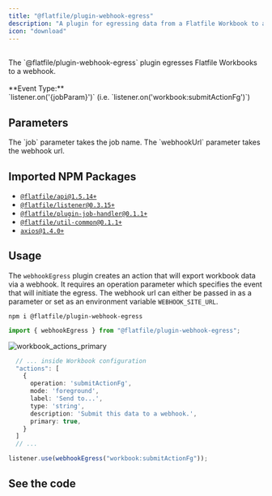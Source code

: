 ```yaml
---
title: "@flatfile/plugin-webhook-egress"
description: "A plugin for egressing data from a Flatfile Workbook to a webhook."
icon: "download"
---
```


<CardGroup cols={1}>
  <Card title="@flatfile/plugin-webhook-egress" icon="download">
    <br />
    The `@flatfile/plugin-webhook-egress` plugin egresses Flatfile Workbooks to a
    webhook.
    <br />
    <br />
    **Event Type:**
    <br />
    `listener.on('{jobParam}')` (i.e. `listener.on('workbook:submitActionFg')`)
  </Card>
</CardGroup>

## Parameters

<ParamField path="job" type="string" required>
  The `job` parameter takes the job name.
</ParamField>

<ParamField path="webhookUrl" type="string">
  The `webhookUrl` parameter takes the webhook url.
</ParamField>

## Imported NPM Packages

- [`@flatfile/api@1.5.14+`](https://www.npmjs.com/package/@flatfile/api)
- [`@flatfile/listener@0.3.15+`](https://www.npmjs.com/package/@flatfile/listener)
- [`@flatfile/plugin-job-handler@0.1.1+`](https://www.npmjs.com/package/@flatfile/plugin-job-handler)
- [`@flatfile/util-common@0.1.1+`](https://www.npmjs.com/package/@flatfile/util-common)
- [`axios@1.4.0+`](https://www.npmjs.com/package/axios)

## Usage

The `webhookEgress` plugin creates an action that will export workbook data via a webhook.
It requires an operation parameter which specifies the event that will initiate the egress. The
webhook url can either be passed in as a parameter or set as an environment variable `WEBHOOK_SITE_URL`.

```SSH install
npm i @flatfile/plugin-webhook-egress
```

```ts import
import { webhookEgress } from "@flatfile/plugin-webhook-egress";
```

![workbook_actions_primary](https://github.com/FlatFilers/Guides/assets/19697744/c747495a-19e9-4333-88f3-e94239cfe47b)

```ts workbook.config.json
  // ... inside Workbook configuration
  "actions": [
    {
      operation: 'submitActionFg',
      mode: 'foreground',
      label: 'Send to...',
      type: 'string',
      description: 'Submit this data to a webhook.',
      primary: true,
    }
  ]
  // ...
```

```ts listener.js
listener.use(webhookEgress("workbook:submitActionFg"));
```

## See the code

<CardGroup cols={2}>
  <Card
    title="@flatfile/plugin-webhook-egress"
    href="https://github.com/FlatFilers/flatfile-plugins/tree/main/plugins/webhook-egress"
    icon="github"
  ></Card>
</CardGroup>
